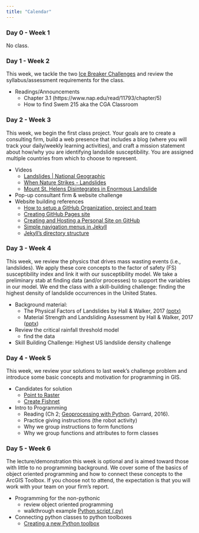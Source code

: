 ```yaml
---
title: "Calendar"
---
```


### Day 0 - Week 1
No class.


### Day 1 - Week 2
This week, we tackle the two [Ice Breaker Challenges](https://drdavis.space/teaching/gis/ice-breaker/) and review the syllabus/assessment requirements for the class.

* Readings/Announcements
    * Chapter 3.1 (https://www.nap.edu/read/11793/chapter/5)
    * How to find Swem 215 aka the CGA Classroom


### Day 2 - Week 3
This week, we begin the first class project.
Your goals are to create a consulting firm, build a web presence that includes a blog (where you will track your daily/weekly learning activities), and craft a mission statement about how/why you are identifying landslide susceptibility.
You are assigned multiple countries from which to choose to represent.

* Videos
    - [Landslides \| National Geographic]( https://youtu.be/mknStAMia0Q)
    - [When Nature Strikes - Landslides](https://youtu.be/dj44dpr8oHs?t=18)
    - [Mount St. Helens Disintegrates in Enormous Landslide](https://youtu.be/UK--hvgP2uY)
* Pop-up consultant firm & website challenge
* Website building references
    - [How to setup a GitHub Organization, project and team](https://github.com/collab-uniba/socialcde4eclipse/wiki/How-to-setup-a-GitHub-organization,-project-and-team)
    - [Creating GitHub Pages site](https://help.github.com/en/github/working-with-github-pages/creating-a-github-pages-site)
    - [Creating and Hosting a Personal Site on GitHub](http://jmcglone.com/guides/github-pages/)
    - [Simple navigation menus in Jekyll](https://learn.cloudcannon.com/jekyll/simple-navigation/)
    - [Jekyll's directory structure](https://jekyllrb.com/docs/structure/)


### Day 3 - Week 4
This week, we review the physics that drives mass wasting events (i.e., landslides).
We apply these core concepts to the factor of safety (FS) susceptibility index and link it with our susceptibility model.
We take a preliminary stab at finding data (and/or processes) to support the variables in our model.
We end the class with a skill-building challenge: finding the highest density of landslide occurrences in the United States.

* Background material:
    * The Physical Factors of Landslides by Hall & Walker, 2017  [(pptx)](https://d32ogoqmya1dw8.cloudfront.net/files/getsi/teaching_materials/surface_processes/unit_3_physical_factors.v6.pptx)
    * Material Strength and Landsliding Assessment by Hall & Walker, 2017 ([pptx](https://d32ogoqmya1dw8.cloudfront.net/files/getsi/teaching_materials/surface_processes/unit_3_strength_assessment.v12.pptx))
* Review the critical rainfall threshold model
    - find the data
* Skill Building Challenge: Highest US landslide density challenge

### Day 4 - Week 5
This week, we review your solutions to last week's challenge problem and introduce some basic concepts and motivation for programming in GIS.

- Candidates for solution
    - [Point to Raster](https://pro.arcgis.com/en/pro-app/tool-reference/conversion/point-to-raster.htm)
    - [Create Fishnet](https://pro.arcgis.com/en/pro-app/tool-reference/data-management/how-create-fishnet-works.htm)
- Intro to Programming
    - Reading (Ch 2; [Geoprocessing with Python](https://livebook.manning.com/book/geoprocessing-with-python/chapter-2/1). Garrard, 2016).
    - Practice giving instructions (the robot activity)
    - Why we group instructions to form functions
    - Why we group functions and attributes to form classes


### Day 5 - Week 6
The lecture/demonstration this week is optional and is aimed toward those with little to no programming background.
We cover some of the basics of object oriented programming and how to connect these concepts to the ArcGIS Toolbox.
If you choose not to attend, the expectation is that you will work with your team on your firm's report.

* Programming for the non-pythonic
    - review object oriented programming
    - walkthrough example [Python script (.py)](scripts/example.py)
* Connecting python classes to python toolboxes
    - [Creating a new Python toolbox](https://pro.arcgis.com/en/pro-app/arcpy/geoprocessing_and_python/creating-a-new-python-toolbox.htm)
